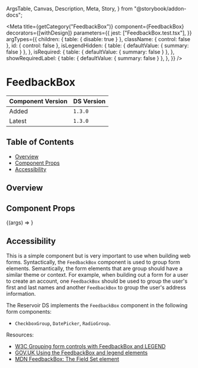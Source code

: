   ArgsTable,
  Canvas,
  Description,
  Meta,
  Story,
} from "@storybook/addon-docs";


<Meta
  title={getCategory("FeedbackBox")}
  component={FeedbackBox}
  decorators={[withDesign]}
  parameters={{
    jest: ["FeedbackBox.test.tsx"],
  }}
  argTypes={{
    children: { table: { disable: true } },
    className: { control: false },
    id: { control: false },
    isLegendHidden: {
      table: { defaultValue: { summary: false } },
    },
    isRequired: {
      table: { defaultValue: { summary: false } },
    },
    showRequiredLabel: {
      table: { defaultValue: { summary: false } },
    },
  }}
/>

# FeedbackBox

| Component Version | DS Version |
| ----------------- | ---------- |
| Added             | `1.3.0`    |
| Latest            | `1.3.0`    |

## Table of Contents

- [Overview](#overview)
- [Component Props](#component-props)
- [Accessibility](#accessibility)

## Overview

<Description of={FeedbackBox} />

## Component Props

<Canvas withToolbar>
  <Story
    name="FeedbackBox with Controls"
    args={{
      className: undefined,
      id: "FeedbackBox-id",
      title: "Help and Feedback",
      descriptionText: "Please share your question or feedback.",
    }}
  >
    {(args) => <FeedbackBox {...args} />}
  </Story>
</Canvas>

<ArgsTable story="FeedbackBox with Controls" />

## Accessibility

This is a simple component but is very important to use when building web forms.
Syntactically, the `FeedbackBox` component is used to group form elements. Semantically,
the form elements that are group should have a similar theme or context. For
example, when building out a form for a user to create an account, one `FeedbackBox`
should be used to group the user's first and last names and another `FeedbackBox`
to group the user's address information.

The Reservoir DS implements the `FeedbackBox` component in the following form
components:

- `CheckboxGroup`, `DatePicker`, `RadioGroup`.

Resources:

- [W3C Grouping form controls with FeedbackBox and LEGEND](https://www.w3.org/TR/2008/WD-WCAG20-TECHS-20080430/H82.html)
- [GOV.UK Using the FeedbackBox and legend elements](https://accessibility.blog.gov.uk/2016/07/22/using-the-FeedbackBox-and-legend-elements/)
- [MDN FeedbackBox: The Field Set element](https://developer.mozilla.org/en-US/docs/Web/HTML/Element/FeedbackBox)
